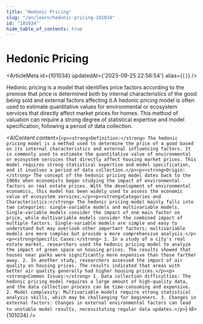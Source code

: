 ```yaml
---
title: "Hedonic Pricing"
slug: "/en/learn/hedonic-pricing-101034"
id: "101034"
hide_table_of_contents: true
---
```



# Hedonic Pricing

<ArticleMeta id={101034} updatedAt={'2023-09-25 22:58:54'} alias={`[]`} />
<div className='border-solid border-b border-t-0 my-4 border-[var(--ifm-color-gray-300)]' />

Hedonic pricing is a model that identifies price factors according to the premise that price is determined both by internal characteristics of the good being sold and external factors affecting it.A hedonic pricing model is often used to estimate quantitative values for environmental or ecosystem services that directly affect market prices for homes. This method of valuation can require a strong degree of statistical expertise and model specification, following a period of data collection.

<AIContent content={`<p><strong>Definition:</strong> The hedonic pricing model is a method used to determine the price of a good based on its internal characteristics and external influencing factors. It is commonly used to estimate the quantitative value of environmental or ecosystem services that directly affect housing market prices. This model requires strong statistical expertise and model specification, and it involves a period of data collection.</p><p><strong>Origin:</strong> The concept of the hedonic pricing model dates back to the 1960s when economists began studying the impact of environmental factors on real estate prices. With the development of environmental economics, this model has been widely used to assess the economic value of ecosystem services.</p><p><strong>Categories and Characteristics:</strong> The hedonic pricing model mainly falls into two categories: single-variable models and multivariable models. Single-variable models consider the impact of one main factor on price, while multivariable models consider the combined impact of multiple factors. Single-variable models are simple and easy to understand but may overlook other important factors; multivariable models are more complex but provide a more comprehensive analysis.</p><p><strong>Specific Cases:</strong> 1. In a study of a city's real estate market, researchers used the hedonic pricing model to analyze the impact of green space on housing prices. The results showed that houses near parks were significantly more expensive than those farther away. 2. In another study, researchers assessed the impact of air quality on housing prices. The results indicated that areas with better air quality generally had higher housing prices.</p><p><strong>Common Issues:</strong> 1. Data collection difficulties: The hedonic pricing model requires a large amount of high-quality data, and the data collection process can be time-consuming and expensive. 2. Model complexity: Multivariable models require strong statistical analysis skills, which may be challenging for beginners. 3. Changes in external factors: Changes in external environmental factors can lead to unstable model results, necessitating regular data updates.</p>`} id={101034} />
